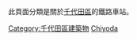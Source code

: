 {{東京都區部行政區劃分類導航|鐵路車站}}
此頁面分類是關於[[千代田區|千代田區]]的鐵路車站。
{{Commonscat|Train stations in Chiyoda ward}}
[[Category:千代田區建築物|Category:千代田區建築物]]
[[Category:東京都區部鐵路車站|Chiyoda]]
